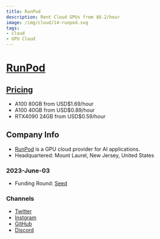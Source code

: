 ```yaml
---
title: RunPod
description: Rent Cloud GPUs from $0.2/hour
image: /img/cloud/14-runpod.svg
tags:
- cloud
- GPU Cloud
---
```



# [RunPod](https://www.runpod.io/)

## [Pricing](https://www.runpod.io/gpu-instance/pricing)

- A100 80GB from USD$1.69/hour
- A100 40GB from USD$0.89/hour
- RTX4090 24GB from USD$0.59/hour

## Company Info

- [RunPod](https://www.crunchbase.com/organization/runpod) is a GPU cloud provider for AI applications.
- Headquartered: Mount Laurel, New Jersey, United States

### 2023-June-03

- Funding Round: [Seed](https://www.crunchbase.com/search/funding_rounds/field/organizations/last_funding_type/runpod)

### Channels

- [Twitter](https://twitter.com/runpod_io) <TwitterFollowButton username="runpod_io" size="large" />
- [Instgram](https://www.instagram.com/runpod.io/)
- [GitHub](https://github.com/runpod)
- [Discord](https://discord.com/invite/cUpRmau42V)